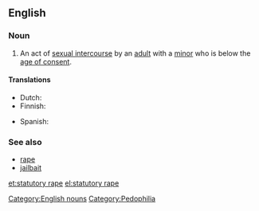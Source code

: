 ==English==
{{wikipedia}}

===Noun===
{{en-noun|head=[[statutory]] [[rape]]}}

# {{context|legal|lang=en}} An act of [[sexual intercourse]] by an [[adult]] with a [[minor]] who is below the [[age of consent]].

====Translations====
{{trans-top|sex with a minor}}
* Dutch: {{t|nl|sex met minderjarige}}
* Finnish: {{t|fi|alaikäiseen sekaantuminen}}
{{trans-mid}}
* Spanish: {{t+|es|estupro|m}}
{{trans-bottom}}

===See also===
* [[rape]]
* [[jailbait]]

[[Category:English nouns]]
[[Category:Pedophilia]]

[[et:statutory rape]]
[[el:statutory rape]]